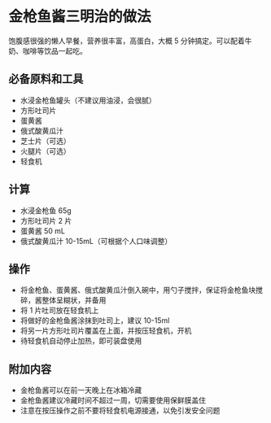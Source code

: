# 金枪鱼酱三明治的做法

饱腹感很强的懒人早餐，营养很丰富，高蛋白，大概 5 分钟搞定。可以配着牛奶、咖啡等饮品一起吃。

## 必备原料和工具

- 水浸金枪鱼罐头（不建议用油浸，会很腻）
- 方形吐司片
- 蛋黄酱
- 俄式酸黄瓜汁
- 芝士片（可选）
- 火腿片（可选）
- 轻食机

## 计算

- 水浸金枪鱼 65g
- 方形吐司片 2 片
- 蛋黄酱 50 mL
- 俄式酸黄瓜汁 10-15mL（可根据个人口味调整）

## 操作

- 将金枪鱼、蛋黄酱、俄式酸黄瓜汁倒入碗中，用勺子搅拌，保证将金枪鱼块搅碎，酱整体呈糊状，并备用
- 将 1 片吐司放在轻食机上
- 将做好的金枪鱼酱涂抹到吐司上，建议 10-15ml
- 将另一片方形吐司片覆盖在上面，并按压轻食机，开机
- 待轻食机自动停止加热，即可装盘使用

## 附加内容

- 金枪鱼酱可以在前一天晚上在冰箱冷藏
- 金枪鱼酱建议冷藏时间不超过一周，切需要使用保鲜膜盖住
- 注意在按压操作之前不要将轻食机电源接通，以免引发安全问题


